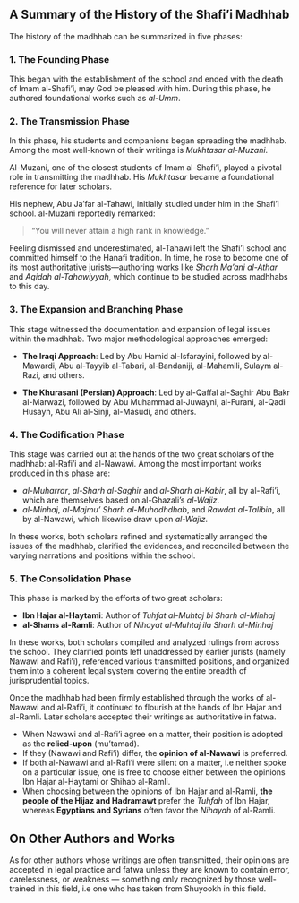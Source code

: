 ## A Summary of the History of the Shafi'i Madhhab

The history of the madhhab can be summarized in five phases:

### 1. The Founding Phase  
This began with the establishment of the school and ended with the death of Imam al-Shafi'i, may God be pleased with him. During this phase, he authored foundational works such as *al-Umm*.

### 2. The Transmission Phase  
In this phase, his students and companions began spreading the madhhab. Among the most well-known of their writings is *Mukhtasar al-Muzani*.

::: {.callout-note title="The Legacy of al-Muzani and the Departure of al-Tahawi"}
Al-Muzani, one of the closest students of Imam al-Shafi'i, played a pivotal role in transmitting the madhhab. His *Mukhtasar* became a foundational reference for later scholars.

His nephew, Abu Ja'far al-Tahawi, initially studied under him in the Shafi'i school. al-Muzani reportedly remarked:

> "You will never attain a high rank in knowledge."

Feeling dismissed and underestimated, al-Tahawi left the Shafi'i school and committed himself to the Hanafi tradition. In time, he rose to become one of its most authoritative jurists—authoring works like *Sharh Ma'ani al-Athar* and *Aqidah al-Tahawiyyah*, which continue to be studied across madhhabs to this day.
:::

### 3. The Expansion and Branching Phase  
This stage witnessed the documentation and expansion of legal issues within the madhhab. Two major methodological approaches emerged:

- **The Iraqi Approach**: Led by Abu Hamid al-Isfarayini, followed by al-Mawardi, Abu al-Tayyib al-Tabari, al-Bandaniji, al-Mahamili, Sulaym al-Razi, and others.

- **The Khurasani (Persian) Approach**: Led by al-Qaffal al-Saghir Abu Bakr al-Marwazi, followed by Abu Muhammad al-Juwayni, al-Furani, al-Qadi Husayn, Abu Ali al-Sinji, al-Masudi, and others.

### 4. The Codification Phase  
This stage was carried out at the hands of the two great scholars of the madhhab: al-Rafi'i and al-Nawawi. Among the most important works produced in this phase are:

- *al-Muharrar*, *al-Sharh al-Saghir* and *al-Sharh al-Kabir*, all by al-Rafi'i, which are themselves based on al-Ghazali’s *al-Wajiz*.
- *al-Minhaj*, *al-Majmu' Sharh al-Muhadhdhab*, and *Rawdat al-Talibin*, all by al-Nawawi, which likewise draw upon *al-Wajiz*.

In these works, both scholars refined and systematically arranged the issues of the madhhab, clarified the evidences, and reconciled between the varying narrations and positions within the school.


### 5. The Consolidation Phase  
This phase is marked by the efforts of two great scholars:

- **Ibn Hajar al-Haytami**: Author of *Tuhfat al-Muhtaj bi Sharh al-Minhaj*  
- **al-Shams al-Ramli**: Author of *Nihayat al-Muhtaj ila Sharh al-Minhaj*  

In these works, both scholars compiled and analyzed rulings from across the school. They clarified points left unaddressed by earlier jurists (namely Nawawi and Rafi'i), referenced various transmitted positions, and organized them into a coherent legal system covering the entire breadth of jurisprudential topics.

::: {.callout-note title="The Authority of Ibn Hajar and al-Ramli"}
Once the madhhab had been firmly established through the works of al-Nawawi and al-Rafi'i, it continued to flourish at the hands of Ibn Hajar and al-Ramli. Later scholars accepted their writings as authoritative in fatwa.

- When Nawawi and al-Rafi'i agree on a matter, their position is adopted as the **relied-upon** (mu'tamad).
- If they (Nawawi and Rafi'i) differ, the **opinion of al-Nawawi** is preferred.
- If both al-Nawawi and al-Rafi'i were silent on a matter, i.e neither spoke on a particular issue, one is free to choose either between the opinions Ibn Hajar al-Haytami or Shihab al-Ramli.
- When choosing between the opinions of Ibn Hajar and al-Ramli, **the people of the Hijaz and Hadramawt** prefer the *Tuhfah* of Ibn Hajar, whereas **Egyptians and Syrians** often favor the *Nihayah* of al-Ramli.
:::

## On Other Authors and Works

As for other authors whose writings are often transmitted, their opinions are accepted in legal practice and fatwa unless they are known to contain error, carelessness, or weakness — something only recognized by those well-trained in this field, i.e one who has taken from Shuyookh in this field.
